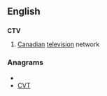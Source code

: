 ==English==

==={{abbreviation}}===
'''CTV'''

{{wikipedia|CTV Television Network}}
# [[Canadian]] [[television]] network

===Anagrams===
* {{alphagram|ctv}}
* [[CVT#English|CVT]]